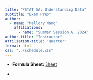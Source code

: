 ```yaml
---
title: "PSTAT 5A: Understanding Data"
subtitle: "Exam Prep"
author:
  - name: "Mallory Wang"
    affiliations:
      - name: "Summer Session A, 2024"
author-title: "Instructor"
affiliation-title: "Quarter"
format: html
css: "../schedule.css"
---
```


-   **Formula Sheet:** <a href = "../Files/ExamInfo/Final_Formula_Sheet.pdf" class = "button label-outline" target = "_blank">Sheet</a> 

-  